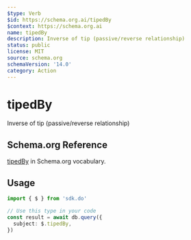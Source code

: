 ```yaml
---
$type: Verb
$id: https://schema.org.ai/tipedBy
$context: https://schema.org.ai
name: tipedBy
description: Inverse of tip (passive/reverse relationship)
status: public
license: MIT
source: schema.org
schemaVersion: '14.0'
category: Action
---
```


# tipedBy

Inverse of tip (passive/reverse relationship)

## Schema.org Reference

[tipedBy](https://schema.org/TipAction) in Schema.org vocabulary.

## Usage

```typescript
import { $ } from 'sdk.do'

// Use this type in your code
const result = await db.query({
  subject: $.tipedBy,
})
```
